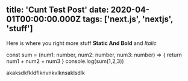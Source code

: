 
title: 'Cunt Test Post'
date: 2020-04-01T00:00:00.000Z
tags: ['next.js', 'nextjs', 'stuff']
---

Here is where you right more stuff **Static And Bold** and *Italic*

<CodeBlockWithCopy lang="ts">
const sum = (num1: number, num2: number, num3: number) => {
  return num1 + num2 + num3
}
 console.log(sum(1,2,3))
</CodeBlockWithCopy>

akaksdkfkldflknvnkvlknsaklsdlk
